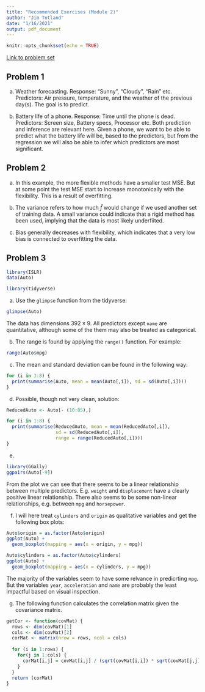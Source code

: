 ```yaml
---
title: "Recommended Exercises (Module 2)"
author: "Jim Totland"
date: "1/16/2021"
output: pdf_document
---
```


```r
knitr::opts_chunk$set(echo = TRUE)
```

[Link to problem set](https://github.com/stefaniemuff/statlearning/blob/master/Exercise2/RecEx2.pdf)

## Problem 1
a) Weather forecasting. Response: "Sunny", "Cloudy", "Rain" etc. Predictors: Air pressure, temperature, and the weather of the previous day(s). The goal is to predict.

b) Battery life of a phone. Response: Time until the phone is dead. Predictors: Screen size, Battery specs, Processor etc. Both prediction and inference are relevant here. Given a phone, we want to be able to predict what the battery life will be, based to the predictors, but from the regression we will also be able to infer which predictors are most significant.

## Problem 2

a) In this example, the more flexible methods have a smaller test MSE. But at some point the test MSE start to increase monotonically with the flexibility. This is a result of overfitting.

b) The variance refers to how much $\hat{f}$ would change if we used another set of training data. A small variance could indicate that a rigid method has been used, implying that the data is most likely underfiited.

c) Bias generally decreases with flexibility, which indicates that a very low bias is connected to overfitting the data. 


## Problem 3

```r
library(ISLR)
data(Auto)
```
```r
library(tidyverse)
```


a) Use the `glimpse` function from the tidyverse:

```r
glimpse(Auto)
```
The data has dimensions $392 \times 9$. All predictors except `name` are quantitative, although some of the them may also be treated as categorical.

b)
The range is found by applying the `range()` function. For example:
```r
range(Auto$mpg)
```

c) The mean and standard deviation can be found in the following way:
```r
for (i in 1:8) {
  print(summarise(Auto, mean = mean(Auto[,i]), sd = sd(Auto[,i])))
}
```

d) Possible, though not very clean, solution:

```r
ReducedAuto <- Auto[- (10:85),]

for (i in 1:8) {
  print(summarise(ReducedAuto, mean = mean(ReducedAuto[,i]), 
                  sd = sd(ReducedAuto[,i]), 
                  range = range(ReducedAuto[,i])))
}
```

e)
```r
library(GGally)
ggpairs(Auto[-9])
```

From the plot we can see that there seems to be a linear relationship between multiple predictors. E.g. `weight` and `displacement` have a clearly positive linear relationship. There also seems to be some non-linear relationships, e.g. between `mpg` and `horsepower`.

f) I will here treat `cylinders` and `origin` as qualitative variables and get the following box plots:

```r
Auto$origin = as.factor(Auto$origin)
ggplot(Auto) + 
  geom_boxplot(mapping = aes(x = origin, y = mpg))

Auto$cylinders = as.factor(Auto$cylinders)
ggplot(Auto) + 
  geom_boxplot(mapping = aes(x = cylinders, y = mpg))
```

The majority of the variables seem to have some relvance in predicrting `mpg`. But the variables `year`, `acceleration` and `name` are probably the least impactful based on visual inspection.

g) The following function calculates the correlation matrix given the covariance matrix.

```r
getCor <- function(covMat) {
  rows <- dim(covMat)[1]
  cols <- dim(covMat)[2]
  corMat <- matrix(nrow = rows, ncol = cols)
  
  for (i in 1:rows) {
    for(j in 1:cols) {
      corMat[i,j] = covMat[i,j] / (sqrt(covMat[i,i]) * sqrt(covMat[j,j]))
    }
  }
  return (corMat)
}
```







